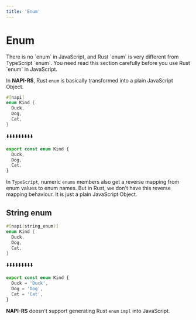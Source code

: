 ```yaml
---
title: 'Enum'
---
```


# Enum


<Callout type="warning" emoji="⚠️">
  There is no `enum` in JavaScript, and Rust `enum` is very different from
  TypeScript `enum`. You need read this section carefully before you use Rust
  `enum` in JavaScript.
</Callout>

In **NAPI-RS**, Rust `enum` is basically transformed into a plain JavaScript Object.

```rust filename="lib.rs"
#[napi]
enum Kind {
  Duck,
  Dog,
  Cat,
}
```

⬇️⬇️⬇️⬇️⬇️⬇️⬇️⬇️⬇️

```ts filename="index.d.ts"
export const enum Kind {
  Duck,
  Dog,
  Cat,
}
```

In `TypeScript`, numeric `enums` members also get a reverse mapping from enum values to enum names. But in Rust, we don't have this reverse mapping behaviour. It is just a plain JavaScript Object.

## String enum

```rust filename="lib.rs"
#[napi(string_enum)]
enum Kind {
  Duck,
  Dog,
  Cat,
}
```

⬇️⬇️⬇️⬇️⬇️⬇️⬇️⬇️⬇️

```ts filename="index.d.ts"
export const enum Kind {
  Duck = 'Duck',
  Dog = 'Dog',
  Cat = 'Cat',
}
```

**NAPI-RS** doesn't support generating Rust `enum` `impl` into JavaScript.

